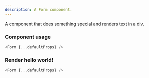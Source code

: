 ```yaml
---
description: A Form component.
---
```



A component that does something special and renders text in a div.

### Component usage

```js
<Form {...defaultProps} />
```

### Render hello world!

```js live
<Form {...defaultProps} />
```
